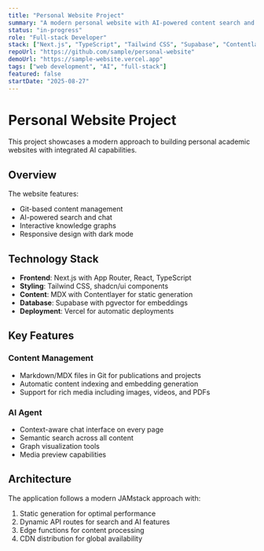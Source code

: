 ```yaml
---
title: "Personal Website Project"
summary: "A modern personal website with AI-powered content search and interactive knowledge graphs"
status: "in-progress"
role: "Full-stack Developer"
stack: ["Next.js", "TypeScript", "Tailwind CSS", "Supabase", "Contentlayer"]
repoUrl: "https://github.com/sample/personal-website"
demoUrl: "https://sample-website.vercel.app"
tags: ["web development", "AI", "full-stack"]
featured: false
startDate: "2025-08-27"
---
```


# Personal Website Project

This project showcases a modern approach to building personal academic websites with integrated AI capabilities.

## Overview

The website features:
- Git-based content management
- AI-powered search and chat
- Interactive knowledge graphs
- Responsive design with dark mode

## Technology Stack

- **Frontend**: Next.js with App Router, React, TypeScript
- **Styling**: Tailwind CSS, shadcn/ui components  
- **Content**: MDX with Contentlayer for static generation
- **Database**: Supabase with pgvector for embeddings
- **Deployment**: Vercel for automatic deployments

## Key Features

### Content Management
- Markdown/MDX files in Git for publications and projects
- Automatic content indexing and embedding generation
- Support for rich media including images, videos, and PDFs

### AI Agent
- Context-aware chat interface on every page
- Semantic search across all content
- Graph visualization tools
- Media preview capabilities

## Architecture

The application follows a modern JAMstack approach with:
1. Static generation for optimal performance
2. Dynamic API routes for search and AI features  
3. Edge functions for content processing
4. CDN distribution for global availability